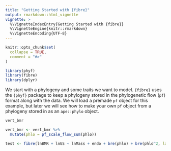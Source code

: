 ```yaml
---
title: "Getting Started with {fibre}"
output: rmarkdown::html_vignette
vignette: >
  %\VignetteIndexEntry{Getting Started with {fibre}}
  %\VignetteEngine{knitr::rmarkdown}
  %\VignetteEncoding{UTF-8}
---
```


```r
knitr::opts_chunk$set(
  collapse = TRUE,
  comment = "#>"
)
```

```r
library(phyf)
library(fibre)
library(dplyr)
```

We start with a phylogeny and some traits we want to model. `{fibre}` uses the `{phyf}` package to keep a phylogeny stored in the phylogenetic flow (`pf`) format along with the data. We will load a premade `pf` object for this example, but later we will see how to make your own `pf` object from a phylogeny stored in as an `ape::phylo` object.

```r
vert_bmr
```
```r
vert_bmr <- vert_bmr %>%
  mutate(phlo = pf_scale_flow_sum(phlo))
```

```r
test <- fibre(lnBMR + lnGS ~ lnMass + endo + bre(phlo) + bre(phlo^2, latent = 2), data = vert_bmr)
```


